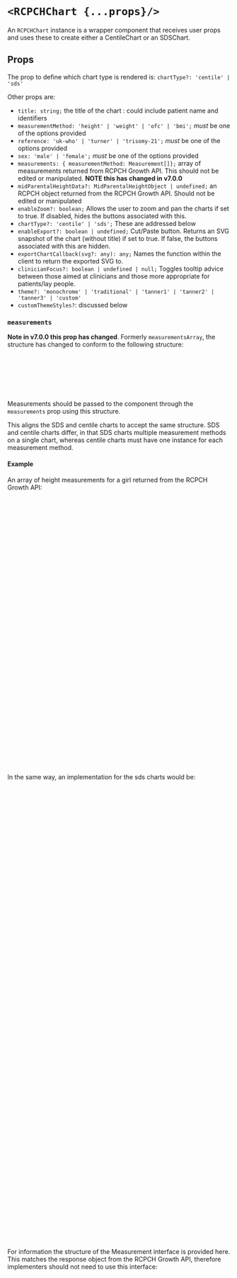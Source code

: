 

<Meta of={RCPCHChartStories} />

# `<RCPCHChart {...props}/>`

An `RCPCHChart` instance is a wrapper component that receives user props and uses these to create either a CentileChart or an SDSChart.

<Canvas of={RCPCHChartStories.CentileChartUKWHOGirlsHeight} />

## Props

The prop to define which chart type is rendered is: `chartType?: 'centile' | 'sds'`

Other props are:

-   `title: string;` the title of the chart : could include patient name and identifiers
-   `measurementMethod: 'height' | 'weight' | 'ofc' | 'bmi';` _must_ be one of the options provided
-   `reference: 'uk-who' | 'turner' | 'trisomy-21';` _must_ be one of the options provided
-   `sex: 'male' | 'female';` _must_ be one of the options provided
-   `measurements: { measurementMethod: Measurement[]};` array of measurements returned from RCPCH Growth API. This should not be edited or manipulated. **NOTE this has changed in v7.0.0**
-   `midParentalHeightData?: MidParentalHeightObject | undefined;` an RCPCH object returned from the RCPCH Growth API. Should not be edited or manipulated
-   `enableZoom?: boolean;` Allows the user to zoom and pan the charts if set to true. If disabled, hides the buttons associated with this.
-   `chartType?: 'centile' | 'sds';` These are addressed below
-   `enableExport?: boolean | undefined;` Cut/Paste button. Returns an SVG snapshot of the chart (without title) if set to true. If false, the buttons associated with this are hidden.
-   `exportChartCallback(svg?: any): any;` Names the function within the client to return the exported SVG to.
-   `clinicianFocus?: boolean | undefined | null;` Toggles tooltip advice between those aimed at clinicians and those more appropriate for patients/lay people.
-   `theme?: 'monochrome' | 'traditional' | 'tanner1' | 'tanner2' | 'tanner3' | 'custom'`
-   `customThemeStyles?`: discussed below

### `measurements`

**Note in v7.0.0 this prop has changed**. Formerly `measurementsArray`, the structure has changed to conform to the following structure:

```js
{
    height?: Measurement[]
    weight?: Measurment[]
    bmi?: Measurement[]
    ofc?: Measurement[]
}
```

Measurements should be passed to the component through the `measurements` prop using this structure.

This aligns the SDS and centile charts to accept the same structure. SDS and centile charts differ,
in that SDS charts multiple measurement methods on a single chart, whereas centile charts must have one instance for each measurement method.

#### Example

An array of height measurements for a girl returned from the RCPCH Growth API:

```js
<RCPCHChart
    reference={'uk-who'}
    measurementMethod={'height'}
    sex={'female'}
    title={"Arthur Scargill - 12345678A"}
    measurements={
        height: [
            {
                birth_data: {
                    ...
                },
                bone_age: {
                    ...
                },
                child_observation_value: {
                    ...
                },
                events_data: {
                    ...
                },
                measurement_calculated_values: {
                    ...
                },
                measurement_dates: {
                    ...
                },
                plottable_data: {
                    ...
                }
            },
            ...
        ]
    } // this is the plottable child data
    midParentalHeightData={[]} // this is the optional plottable midparental height data from the RCPCH API
    theme={'traditional'}
    enableZoom
    chartType={'centile'}
    enableExport={false}
    exportChartCallback={()=>{}} // this is a callback for the export chart function if true
    clinicianFocus={false}
/>
```

In the same way, an implementation for the sds charts would be:

```js
<RCPCHChart
    reference={'uk-who'}
    measurementMethod={'height'}
    sex={'female'}
    title={"Arthur Scargill - 12345678A"}
    measurements={
        height: [
            {
                birth_data: {
                    ...
                },
                bone_age: {
                    ...
                },
                child_observation_value: {
                    ...
                },
                events_data: {
                    ...
                },
                measurement_calculated_values: {
                    ...
                },
                measurement_dates: {
                    ...
                },
                plottable_data: {
                    ...
                }
            },
            ...
        ],
        weight: [
            {
                birth_data: {
                    ...
                },
                bone_age: {
                    ...
                },
                child_observation_value: {
                    ...
                },
                events_data: {
                    ...
                },
                measurement_calculated_values: {
                    ...
                },
                measurement_dates: {
                    ...
                },
                plottable_data: {
                    ...
                }
            },
            ...
        ],
        ofc: [],
        bmi: []
    } // this is the plottable child data
    midParentalHeightData={[]} // this is the optional plottable midparental height data from the RCPCH API
    theme={'traditional'}
    enableZoom
    chartType={'sds'}
    enableExport={false}
    exportChartCallback={()=>{}} // this is a callback for the export chart function if true
    clinicianFocus={false}
/>
```

For information the structure of the Measurement interface is provided here. This matches the response object from the RCPCH Growth API, therefore implementers should not need to use this interface:

```js
export interface Measurement {
    birth_data: {
        birth_date: string;
        estimated_date_delivery: string;
        estimated_date_delivery_string: string;
        gestation_weeks: number;
        gestation_days: number;
        sex: 'male' | 'female';
    };
    child_observation_value: {
        measurement_method: 'height' | 'weight' | 'bmi' | 'ofc';
        observation_value: number;
        observation_value_error?: string;
    };
    measurement_dates: {
        chronological_calendar_age: string;
        chronological_decimal_age: number;
        corrected_calendar_age: string;
        corrected_decimal_age: number;
        corrected_gestational_age?: {
            corrected_gestation_weeks?: number;
            corrected_gestation_days?: number;
        };
        comments?:{
            clinician_corrected_decimal_age_comment?: string;
            lay_corrected_decimal_age_comment?: string;
            clinician_chronological_decimal_age_comment: string;
            lay_chronological_decimal_age_comment: string;
        }
        observation_date: string;
        corrected_decimal_age_error?: string;
        chronological_decimal_age_error?: string;
    };
    measurement_calculated_values: {
        chronological_centile: number;
        chronological_centile_band: string;
        chronological_measurement_error?: string;
        chronological_sds: number;
        corrected_centile: number;
        corrected_centile_band: string;
        corrected_measurement_error?: string;
        corrected_percentage_median_bmi?: number
        chronological_percentage_median_bmi?: number
        corrected_sds: number;
    };
    plottable_data: {
        centile_data: {
            chronological_decimal_age_data: {
                age_error?: string;
                age_type: 'chronological_age' | 'corrected_age';
                calendar_age: string;
                centile_band: string;
                clinician_comment: string;
                lay_comment: string;
                observation_error?: string;
                observation_value_error?: string;
                x: number;
                y: number;
                b?: number;
                centile?: number;
                sds?: number;
                bone_age_label?: string;
                events_text?: string[];
                bone_age_type?: string;
                bone_age_sds?: number;
                bone_age_centile?: number;
            };
            corrected_decimal_age_data: {
                age_error?: string;
                age_type: 'chronological_age' | 'corrected_age';
                calendar_age: string;
                centile_band: string;
                clinician_comment: string;
                lay_comment: string;
                observation_error?: string;
                observation_value_error?: string;
                x: number;
                y: number;
                b?: number;
                centile?: number;
                sds?: number;
                bone_age_label?: string;
                events_text?: string[];
                bone_age_type?: string;
                bone_age_sds?: number;
                bone_age_centile?: number;
                corrected_gestational_age?: string;
            };
        };
        sds_data: {
            chronological_decimal_age_data: {
                age_error?: string;
                age_type: 'chronological_age' | 'corrected_age';
                calendar_age: string;
                centile_band: string;
                clinician_comment: string;
                lay_comment: string;
                observation_error?: string;
                observation_value_error?: string;
                x: number;
                y: number;
                b?: number;
                centile: number;
                sds: number;
                bone_age_label?: string;
                events_text?: string[];
                bone_age_sds?: number;
                bone_age_type?: string;
                bone_age_centile?: number;
            };
            corrected_decimal_age_data: {
                age_error?: string;
                age_type: 'chronological_age' | 'corrected_age';
                calendar_age: string;
                centile_band: string;
                clinician_comment: string;
                lay_comment: string;
                observation_error?: string;
                observation_value_error?: string;
                x: number;
                y: number;
                b?: number;
                centile: number;
                sds: number;
                bone_age_label?: string;
                bone_age_type?: string;
                events_text?: string[];
                bone_age_sds?: number;
                bone_age_centile?: number;
                corrected_gestational_age?: string;
            };
        };
    };
    bone_age: {
        bone_age?: number;
        bone_age_type?: string;
        bone_age_centile?: number;
        bone_age_sds?: number;
        bone_age_text?: string;
    };
    events_data: {
        events_text?: string[];
    };
}
```

### Themes vs Styles

Themes are collections of styles. The RCPCH have created some suggested themes:

1. Monochrome (default)
2. Traditional: this uses the preexisting pink and blue colours present on the paper charts
3. Tanner 1: Purple and yellow
4. Tanner 2: Orange and blue
5. Tanner 3: Red and yellow
6. Custom

These themes all have predefined attributes for `fontFamily`, `color`, `size`, `stroke` and `strokeWidth` for different aspects of the charts.
If these attributes are too prescriptive and users would like either to build their own theme,
or override styles within an existing theme, this can be done by passing in custom styles through the `customThemeStyles` prop.

All attributes are optional, therefore only those attributes where changes are requested need be passed in. The keys for the `customThemeStyles` object are as follows:

-   `chartStyle?: ChartStyle;`
-   `axisStyle?: AxisStyle;`
-   `gridlineStyle?: GridlineStyle;`
-   `centileStyle?: CentileStyle;`
-   `sdsStyle?: SDSStyle;`
-   `measurementStyle?: MeasurementStyle;`

The attributes of each of these are below:

#### `ChartStyle`

-   `backgroundColour?: string;` //background colour of chart
-   `titleStyle?: TextStyle `| undefined; // style of text in title: includes fontFamily, fontSize, colour, weight (regular/bold/italic)
-   `subTitleStyle?: TextStyle `| undefined; // style of text in subtitle: includes fontFamily, fontSize, colour, weight (regular/bold/italic)
-   `tooltipBackgroundColour?: string;` //background colour of tooltip
-   `tooltipStroke?: string;` //border colour of tooltip
-   `tooltipTextStyle?: TextStyle `| undefined; // tooltip text: includes fontFamily, fontSize, colour, weight (regular/bold/italic)
-   `termFill?: string;` // background colour of weight term area
-   `termStroke?: string;` // border colour of weight term area
-   `toggleButtonInactiveColour?: string;` // buttons - inactive colour
-   `toggleButtonActiveColour?: string;` // buttons - active colour
-   `toggleButtonTextStyle?: TextStyle | undefined;` // buttons text: includes fontFamily, fontSize, colour, weight (regular/bold/italic)

#### `MeasurementStyle`

-   `measurementFill?: string;` // measurement point fill colour - only apply to SDS charts
-   `highlightedMeasurementFill?: string;` // measurement point fill colour when hightlighted (SDS charts)
-   `eventTextStyle?: TextStyle;` // styles for text of events: includes fontFamily, fontSize, colour, weight (regular/bold/italic)

#### `CentileStyle`

-   `sdsStroke?: string;` // sds line colour
-   `centileStroke?: string;` // centile line colour
-   `delayedPubertyAreaFill?: string;` // delayed puberty area colour
-   `midParentalCentileStroke?: string;` // Midparental height centile line colour
-   `midParentalAreaFill?: string;` // Midparental height area colour

#### `SDSStyle`

-   `heightStroke?: string;` // sds line colour
-   `weightStroke?: string;` // sds line colour
-   `ofcStroke?: string;` // sds line colour
-   `bmiStroke?: string;` // sds line colour

#### `GridlineStyle`

-   `gridlines?: boolean;` // show or hide gridlines
-   `stroke?: string;` // gridline colour
-   `strokeWidth?: number;` // gridline width
-   `dashed?: boolean;` // dashed vs continuous gridlines

#### `AxisStyle`

-   `axisStroke?: string;` // Axis colour
-   `axisLabelTextStyle?: TextStyle | undefined;` // Axis label text: : includes fontFamily, fontSize, colour, weight (regular/bold/italic)
-   `tickLabelTextStyle?: TextStyle | undefined;` // Tick label text : includes fontFamily, fontSize, colour, weight (regular/bold/italic)

#### `TextStyle`

-   `name?: string;`
-   `colour?: string;`
-   `size?: number;`
-   `style?: 'bold' | 'italic' | 'normal';`

For example, if a user wished to override the background colour of the existing 'monochrome' theme:

```js
const customChartStyle: ChartStyle = {
  backgroundColour: "tomato"
}

const customStyles = {
  chartStyle: customChartStyle
}
```

And in the JSX:

```js
<RCPCHChart
    reference={'uk-who'}
    measurementMethod={'height'}
    sex={'female'}
    title={'Arthur Scargill - 12345678A'}
    measurements={[]} // this is the plottable child data
    midParentalHeightData={[]} // this is the optional plottable midparental height data from the RCPCH API
    theme={'monochrome'}
    customThemeStyles={customStyles} <---- override styles here
    enableZoom
    chartType={'centile'}
    enableExport={false}
    exportChartCallback={() => {}} // this is a callback for the export chart function if true
    clinicianFocus={false}
/>
```

yields:

<Canvas of={RCPCHChartStories.TomatoCentileChart} />
